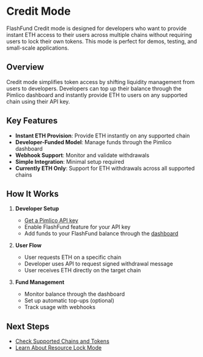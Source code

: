 # Credit Mode

FlashFund Credit mode is designed for developers who want to provide instant ETH access to their users across multiple chains without requiring users to lock their own tokens. This mode is perfect for demos, testing, and small-scale applications.

## Overview

Credit mode simplifies token access by shifting liquidity management from users to developers. Developers can top up their balance through the Pimlico dashboard and instantly provide ETH to users on any supported chain using their API key.

## Key Features

- **Instant ETH Provision**: Provide ETH instantly on any supported chain
- **Developer-Funded Model**: Manage funds through the Pimlico dashboard
- **Webhook Support**: Monitor and validate withdrawals
- **Simple Integration**: Minimal setup required
- **Currently ETH Only**: Support for ETH withdrawals across all supported chains

## How It Works

1. **Developer Setup**
   - [Get a Pimlico API key](/guides/create-api-key)
   - Enable FlashFund feature for your API key
   - Add funds to your FlashFund balance through the [dashboard](https://dashboard.pimlico.io/billing/payment-methods)

2. **User Flow**
   - User requests ETH on a specific chain
   - Developer uses API to request signed withdrawal message
   - User receives ETH directly on the target chain

3. **Fund Management**
   - Monitor balance through the dashboard
   - Set up automatic top-ups (optional)
   - Track usage with webhooks

## Next Steps

- [Check Supported Chains and Tokens](/references/flash-fund/supported-chains-and-tokens)
- [Learn About Resource Lock Mode](/references/flash-fund/modes/resource-lock) 